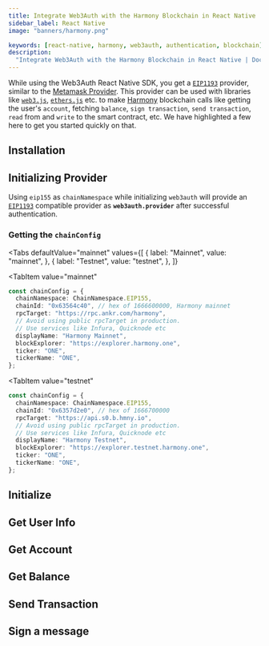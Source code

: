 ```yaml
---
title: Integrate Web3Auth with the Harmony Blockchain in React Native
sidebar_label: React Native
image: "banners/harmony.png"

keywords: [react-native, harmony, web3auth, authentication, blockchain]
description:
  "Integrate Web3Auth with the Harmony Blockchain in React Native | Documentation - Web3Auth"
---
```



<SEO
  title="Integrate Web3Auth with the Harmony Blockchain in React Native"
  description="Integrate Web3Auth with the Harmony Blockchain in React Native | Documentation - Web3Auth"
  image="https://web3auth.io/docs/banners/harmony.png"
  slug="/connect-blockchain/evm/harmony/react-native"
/>

While using the Web3Auth React Native SDK, you get a
[`EIP1193`](https://eips.ethereum.org/EIPS/eip-1193) provider, similar to the
[Metamask Provider](https://docs.metamask.io/guide/ethereum-provider.html). This provider can be
used with libraries like [`web3.js`](https://web3js.readthedocs.io/en/v1.2.8/getting-started.html),
[`ethers.js`](https://docs.ethers.io/v5/getting-started/) etc. to make
[Harmony](https://www.harmony.one/) blockchain calls like getting the user's `account`, fetching
`balance`, `sign transaction`, `send transaction`, `read` from and `write` to the smart contract,
etc. We have highlighted a few here to get you started quickly on that.

## Installation

<InstallationSnippet />

## Initializing Provider

Using `eip155` as `chainNamespace` while initializing `web3auth` will provide an
[`EIP1193`](https://eips.ethereum.org/EIPS/eip-1193) compatible provider as **`web3auth.provider`**
after successful authentication.

### Getting the `chainConfig`

<Tabs
 defaultValue="mainnet"
  values={[
    { label: "Mainnet", value: "mainnet", },
    { label: "Testnet", value: "testnet", },
  ]}
>
<TabItem
  value="mainnet"
>

```typescript
const chainConfig = {
  chainNamespace: ChainNamespace.EIP155,
  chainId: "0x63564c40", // hex of 1666600000, Harmony mainnet
  rpcTarget: "https://rpc.ankr.com/harmony",
  // Avoid using public rpcTarget in production.
  // Use services like Infura, Quicknode etc
  displayName: "Harmony Mainnet",
  blockExplorer: "https://explorer.harmony.one",
  ticker: "ONE",
  tickerName: "ONE",
};
```

</TabItem>

<TabItem
  value="testnet"
>

```typescript
const chainConfig = {
  chainNamespace: ChainNamespace.EIP155,
  chainId: "0x6357d2e0", // hex of 1666700000
  rpcTarget: "https://api.s0.b.hmny.io",
  // Avoid using public rpcTarget in production.
  // Use services like Infura, Quicknode etc
  displayName: "Harmony Testnet",
  blockExplorer: "https://explorer.testnet.harmony.one",
  ticker: "ONE",
  tickerName: "ONE",
};
```

</TabItem>
</Tabs>

## Initialize

<InitialisationSnippet />

## Get User Info

<UserInfoSnippet />

## Get Account

<GetAccountSnippet />

## Get Balance

<GetBalanceSnippet />

## Send Transaction

<SendTransactionSnippet />

## Sign a message

<SignMessageSnippet />
